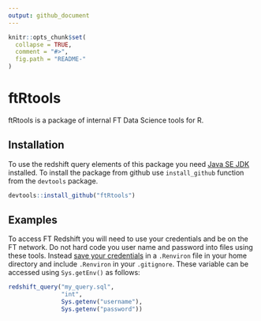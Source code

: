 ```yaml
---
output: github_document
---
```


<!-- README.md is generated from README.Rmd. Please edit that file -->

```r
knitr::opts_chunk$set(
  collapse = TRUE,
  comment = "#>",
  fig.path = "README-"
)
```

# ftRtools
ftRtools is a package of internal FT Data Science tools for R. 

## Installation
To use the redshift query elements of this package you need [Java SE JDK](http://www.oracle.com/technetwork/java/javase/downloads/jdk8-downloads-2133151.html) installed. To install the package from github use ```install_github``` function from the ```devtools``` package.

```r
devtools::install_github("ftRtools")
```

## Examples
To access FT Redshift you will need to use your credentials and be on the FT network. Do not hard code you user name and password into files using these tools. Instead [save your credentials](http://blog.revolutionanalytics.com/2015/11/how-to-store-and-use-authentication-details-with-r.html) in a ```.Renviron``` file in your home directory and include ```.Renviron``` in your ```.gitignore```. These variable can be accessed using ```Sys.getEnv()``` as follows:

```r
redshift_query("my_query.sql",
               "int",
               Sys.getenv("username"),
               Sys.getenv("password"))
```
